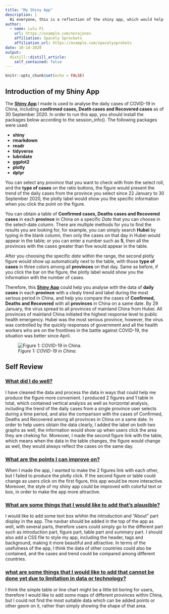 ```yaml
---
title: "My Shiny App"
description: |
  Hi everyone, this is a reflection of the shiny app, which would help you with basic analysis of COVID-19 daily cases in China as of 30 September 2020.  
author:
  - name: Lulu Pi 
    url: https://example.com/norajones
    affiliation: Spacely Sprockets
    affiliation_url: https://example.com/spacelysprokets
date: 10-14-2020
output:
  distill::distill_article:
    self_contained: false
---
```


```r
knitr::opts_chunk$set(echo = FALSE)
```

## Introduction of my Shiny App
The [**Shiny App**](https://lulu-pi.shinyapps.io/shiny-app-Lulu-Pi/) I made is used to analyse the daily cases of COVID-19 in China, including **confirmed cases, Death cases and Recovered cases** as of 30 September 2020. In order to run this app, you should install the packages below according to the session_info(). The following packages were used:

- **shiny**
- **rmarkdown**
- **readr**
- **tidyverse**
- **lubridate**
- **ggplot2**
- **plotly**
- **dplyr**

You can select any *province* that you want to check with from the select roll, and the **type of cases** on the ratio buttons, the figure would present the trend of the daily cases from the province you select since 22 January to 30 September 2020, the plotly label would show you the specific information when you click the point on the figure. 

You can obtain a table of **Confirmed cases, Deaths cases and Recovered cases** in each **province** in China on a specific *Date* that you can choose in the select-date column. There are multiple methods for you to find the results you are looking for, for example, you can simply search **Hubei** by typing in the blank column, then only the cases on that day in Hubei would appear in the table; or you can enter a number such as **5**, then all the provinces with the cases greater than five would appear in the table. 

After you choosing the specific *date* within the range, the second plotly figure would show up automatically next to the table, with those **type of cases** in three colors among all **provinces** on that day. Same as before, if you click the bar on the figure, the plotly label would show you the information with the number of cases. 

Therefore, this [**Shiny App**](https://lulu-pi.shinyapps.io/shiny-app-Lulu-Pi/) could help you analyse with the data of **daily cases** in each **province** with a clealy trend and label during the most serious period in China, and help you compare the cases of **Confirmed, Deaths and Recovered** with all **provinces** in China on a same date. By 29 January, the virus spread to all provinces of mainland China from Hubei. All provinces of mainland China initiated the highest response level to public health emergency. Hubei was the most serious province, however, the virus was controlled by the quickly responses of government and all the health workers who are on the frontlines in the battle against COVID-19, the situation was better since April. 

![*Figure 1: COVID-19 in China.*](COVID19inChina.jpg)

## Self Review

### <span style="text-decoration:underline">What did I do well?</span> 
I have cleaned the data and process the data in ways that could help me produce the figure more convenient. I produced 2 figures and 1 table in total, which contained vertical analysis as well as horizontal analysis, including the trend of the daily cases from a single province user selects during a time period, and also the comparison with the cases of Confirmed, Deaths and Recovered among all provinces in China on a same date. In order to help users obtain the data clearly, I added the label on both two graphs as well, the information would show up when users click the area they are cheking for. Moreover, I made the second figure link with the table, which means when the data in the table changes, the figure would change as well, they would always reflect the cases on the same day. 

### <span style="text-decoration:underline">What are the points I can improve on?</span> 
When I made the app, I wanted to make the 2 figures link with each other, but I failed to produce the plotly click. If the second figure or table could change as users click on the first figure, this app would be more interactive. Moreover, the style of my shiny app could be improved with colorful text or box, in order to make the app more attractive. 

### <span style="text-decoration:underline">What are some things that I would like to add that's plausible?</span> 
I would like to add some text box whihin the introduction and "About" part display in the app. The navbar should be added in the top of the app as well, with several parts, therefore users could simply go to the different part such as introduction part, figure part, table part and summary part. I should also add a CSS file to style my app, including the header, tags and background, making it more beautiful and attractive. In terms of the usefulness of the app, I think the data of other countries could also be contained, and the cases and trend could be compared among different countries. 

### <span style="text-decoration:underline">what are some things that I would like to add that cannot be done yet due to limitation in data or technology?</span> 
I think the simple table or line chart might be a little bit boring for users, therefore I would like to add some maps of different provinces within China, but I could not find the most suitable data which can be added points or other geom on it, rather than simply showing the shape of that area.   












